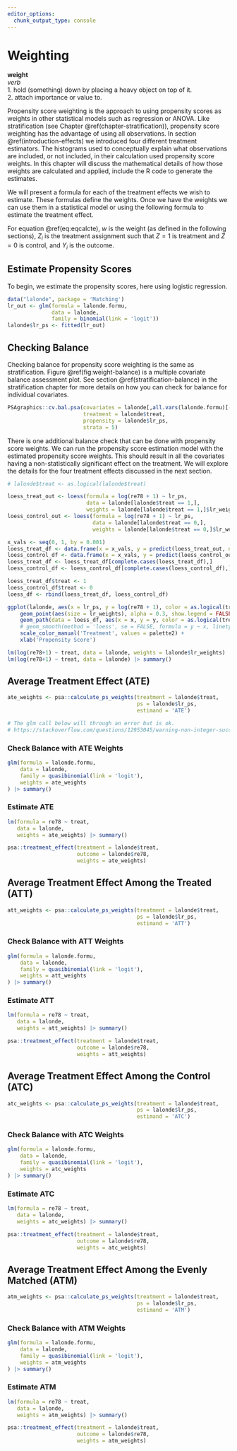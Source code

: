 ```yaml
---
editor_options: 
  chunk_output_type: console
---
```

# Weighting {#chapter-weighting}

::: {.rmdtip}
**weight**  
*verb*  
1. hold (something) down by placing a heavy object on top of it.  
2. attach importance or value to.
:::

Propensity score weighting is the approach to using propensity scores as weights in other statistical models such as regression or ANOVA. Like stratification (see Chapter \@ref(chapter-stratification)), propensity score weighting has the advantage of using all observations. In section \@ref(introduction-effects) we introduced four different treatment estimators. The histograms used to conceptually explain what observations are included, or not included, in their calculation used propensity score weights. In this chapter will discuss the mathematical details of how those weights are calculated and applied, include the R code to generate the estimates.

We will present a formula for each of the treatment effects we wish to estimate. These formulas define the weights. Once we have the weights we can use them in a statistical model or using the following formula to estimate the treatment effect.

\begin{equation}
\begin{aligned}
Treatment\ Effect = \frac{\sum Y_{i}Z_{i}w_{i}}{\sum Z_{i} w_{i}} - \frac{\sum Y_{i}(1 - Z_{i}) w_{i}}{\sum (1 - Z_{i}) w_{i} }
\end{aligned}
(\#eq:eqcalcte)
\end{equation}

For equation \@ref(eq:eqcalcte), $w$ is the weight (as defined in the following sections), $Z_i$ is the treatment assignment such that $Z = 1$ is treatment and $Z = 0$ is control, and $Y_i$ is the outcome.

## Estimate Propensity Scores

To begin, we estimate the propensity scores, here using logistic regression.


```r
data("lalonde", package = 'Matching')
lr_out <- glm(formula = lalonde.formu,
			  data = lalonde,
			  family = binomial(link = 'logit'))
lalonde$lr_ps <- fitted(lr_out)
```


## Checking Balance

Checking balance for propensity score weighting is the same as stratification. Figure \@ref(fig:weight-balance) is a multiple covariate balance assessment plot. See section \@ref(stratification-balance) in the stratification chapter for more details on how you can check for balance for individual covariates.

```r
PSAgraphics::cv.bal.psa(covariates = lalonde[,all.vars(lalonde.formu)[-1]],
						treatment = lalonde$treat,
						propensity = lalonde$lr_ps,
						strata = 5)
```

There is one additional balance check that can be done with propensity score weights. We can run the propensity score estimation model with the estimated propensity score weights. This should result in all the covariates having a non-statistically significant effect on the treatment. We will explore the details for the four treatment effects discussed in the next section.


```r
# lalonde$treat <- as.logical(lalonde$treat)

loess_treat_out <- loess(formula = log(re78 + 1) ~ lr_ps,				  
						 data = lalonde[lalonde$treat == 1,],
						 weights = lalonde[lalonde$treat == 1,]$lr_weights)
loess_control_out <- loess(formula = log(re78 + 1) ~ lr_ps,
						   data = lalonde[lalonde$treat == 0,],
						   weights = lalonde[lalonde$treat == 0,]$lr_weights)

x_vals <- seq(0, 1, by = 0.001)
loess_treat_df <- data.frame(x = x_vals, y = predict(loess_treat_out, newdata = x_vals))
loess_control_df <- data.frame(x = x_vals, y = predict(loess_control_out, newdata = x_vals))
loess_treat_df <- loess_treat_df[complete.cases(loess_treat_df),]
loess_control_df <- loess_control_df[complete.cases(loess_control_df),]

loess_treat_df$treat <- 1
loess_control_df$treat <- 0
loess_df <- rbind(loess_treat_df, loess_control_df)

ggplot(lalonde, aes(x = lr_ps, y = log(re78 + 1), color = as.logical(treat))) +
	geom_point(aes(size = lr_weights), alpha = 0.3, show.legend = FALSE) +
	geom_path(data = loess_df, aes(x = x, y = y, color = as.logical(treat))) +
	# geom_smooth(method = 'loess', se = FALSE, formula = y ~ x, linetype= 2) +
	scale_color_manual('Treatment', values = palette2) +
	xlab('Propensity Score')

lm(log(re78+1) ~ treat, data = lalonde, weights = lalonde$lr_weights) |> summary()
lm(log(re78+1) ~ treat, data = lalonde) |> summary()
```



## Average Treatment Effect (ATE)

\begin{equation}
\begin{aligned}
w_{ATE} = \frac{Z_i}{\pi_i} + \frac{1 - Z_i}{1 - \pi_i}
\end{aligned}
(\#eq:eqatew)
\end{equation}

```r
ate_weights <- psa::calculate_ps_weights(treatment = lalonde$treat,
										 ps = lalonde$lr_ps, 						  
										 estimand = 'ATE')
```

```r
# The glm call below will through an error but is ok.
# https://stackoverflow.com/questions/12953045/warning-non-integer-successes-in-a-binomial-glm-survey-packages
```

### Check Balance with ATE Weights

```r
glm(formula = lalonde.formu,
	data = lalonde,
	family = quasibinomial(link = 'logit'),
	weights = ate_weights
) |> summary()
```

### Estimate ATE

```r
lm(formula = re78 ~ treat, 
   data = lalonde,
   weights = ate_weights) |> summary()

psa::treatment_effect(treatment = lalonde$treat,
					  outcome = lalonde$re78,
					  weights = ate_weights)

```

## Average Treatment Effect Among the Treated (ATT)

\begin{equation}
\begin{aligned}
w_{ATT} = \frac{\pi_i Z_i}{\pi_i} + \frac{\pi_i (1 - Z_i)}{1 - \pi_i}
\end{aligned}
(\#eq:eqattw)
\end{equation}

```r
att_weights <- psa::calculate_ps_weights(treatment = lalonde$treat,
										 ps = lalonde$lr_ps, 
										 estimand = 'ATT')
```

### Check Balance with ATT Weights

```r
glm(formula = lalonde.formu,
	data = lalonde,
	family = quasibinomial(link = 'logit'),
	weights = att_weights
) |> summary()
```

### Estimate ATT


```r
lm(formula = re78 ~ treat, 
   data = lalonde,
   weights = att_weights) |> summary()

psa::treatment_effect(treatment = lalonde$treat,
					  outcome = lalonde$re78,
					  weights = att_weights)
```

## Average Treatment Effect Among the Control (ATC)

\begin{equation}
\begin{aligned}
w_{ATC} = \frac{(1 - \pi_i) Z_i}{\pi_i} + \frac{(1 - e_i)(1 - Z_i)}{1 - \pi_i}
\end{aligned}
(\#eq:eqatcw)
\end{equation}

```r
atc_weights <- psa::calculate_ps_weights(treatment = lalonde$treat,
										 ps = lalonde$lr_ps, 
										 estimand = 'ATC')
```

### Check Balance with ATC Weights

```r
glm(formula = lalonde.formu,
	data = lalonde,
	family = quasibinomial(link = 'logit'),
	weights = atc_weights
) |> summary()
```

### Estimate ATC

```r
lm(formula = re78 ~ treat, 
   data = lalonde,
   weights = atc_weights) |> summary()

psa::treatment_effect(treatment = lalonde$treat,
					  outcome = lalonde$re78,
					  weights = atc_weights)

```

## Average Treatment Effect Among the Evenly Matched (ATM)

\begin{equation}
\begin{aligned}
w_{ATM} = \frac{min\{\pi_i, 1 - \pi_i\}}{Z_i \pi_i (1 - Z_i)(1 - \pi_i)}
\end{aligned}
(\#eq:eqatmw)
\end{equation}

```r
atm_weights <- psa::calculate_ps_weights(treatment = lalonde$treat,
										 ps = lalonde$lr_ps, 
										 estimand = 'ATM')
```

### Check Balance with ATM Weights

```r
glm(formula = lalonde.formu,
	data = lalonde,
	family = quasibinomial(link = 'logit'),
	weights = atm_weights
) |> summary()
```

### Estimate ATM

```r
lm(formula = re78 ~ treat, 
   data = lalonde,
   weights = atm_weights) |> summary()

psa::treatment_effect(treatment = lalonde$treat,
					  outcome = lalonde$re78,
					  weights = atm_weights)

```
